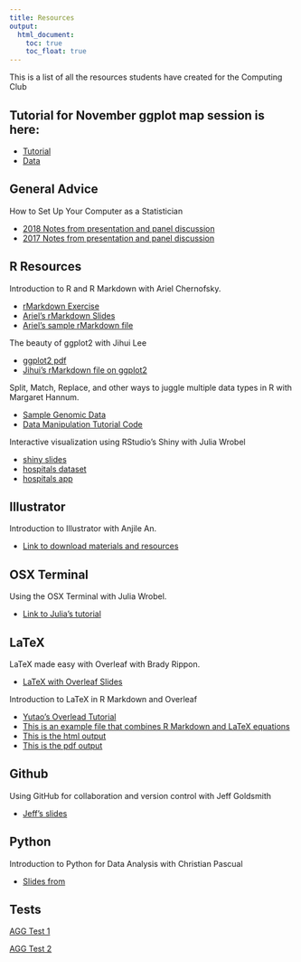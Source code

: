 ```yaml
---
title: Resources
output:
  html_document:
    toc: true
    toc_float: true
---
```


This is a list of all the resources students have created for the Computing Club

## Tutorial for November ggplot map session is here:

* [Tutorial](resources_files/maps_tutorial.html)
* [Data](resources_files/provinces_italy.csv)

## General Advice

How to Set Up Your Computer as a Statistician

* [2018 Notes from presentation and panel discussion](resources_files/Computing_Club Minutes_September_2018.pdf)
* [2017 Notes from presentation and panel discussion](resources_files/computer_091117.pdf)

## R Resources

Introduction to R and R Markdown with Ariel Chernofsky.

* [rMarkdown Exercise](resources_files/RMD_Exercise.pdf)
* [Ariel's rMarkdown Slides](resources_files/RMD_slides.pdf)
* [Ariel's sample rMarkdown file](resources_files/SampleRMD.rmd)

The beauty of ggplot2 with Jihui Lee

* [ggplot2 pdf](resources_files/ggplot2.pdf)
* [Jihui's rMarkdown file on ggplot2](resources_files/ggplot2.rmd)

Split, Match, Replace, and other ways to juggle multiple data types in R with Margaret Hannum.

* [Sample Genomic Data](resources_files/Manipulation_Data.zip)
* [Data Manipulation Tutorial Code](resources_files/cbcc_100917.R)

Interactive visualization using RStudio's Shiny with Julia Wrobel

* [shiny slides](resources_files/shinySlides.html)
* [hospitals dataset](resources_files/Hospital.csv)
* [hospitals app](resources_files/hospitalApp.zip)

## Illustrator

Introduction to Illustrator with Anjile An. 

* [Link to download materials and resources](http://tinyurl.com/k8ya4gk)

## OSX Terminal

Using the OSX Terminal with Julia Wrobel. 

* [Link to Julia's tutorial](http://juliawrobel.com/tutorials/osx_terminal.html)

## LaTeX

LaTeX made easy with Overleaf with Brady Rippon.

* [LaTeX with Overleaf Slides](resources_files/latex_101617.pdf)

Introduction to LaTeX in R Markdown and Overleaf

* [Yutao's Overlead Tutorial](https://v2.overleaf.com/read/fdxyszqvstzn)
* [This is an example file that combines R Markdown and LaTeX equations](resources_files/computing-club-tutorial-latex.Rmd)
* [This is the html output](resources_files/computing-club-tutorial-latex.html)
* [This is the pdf output](resources_files/computing-club-tutorial-latex.pdf)

## Github

Using GitHub for collaboration and version control with Jeff Goldsmith

* [Jeff's slides](http://p8105.com/git.html)

## Python

Introduction to Python for Data Analysis with Christian Pascual 

* [Slides from](https://docs.google.com/presentation/d/1HPGSbms3KJnowUIEx-ZG24GXSwM6zpMWXjrtyHhaDzs/edit#slide=id.g4360c0358c_0_5)


## Tests

[AGG Test 1](resources_files/test_agg.rmd)

[AGG Test 2](resources_files/test_agg_2.rmd)


